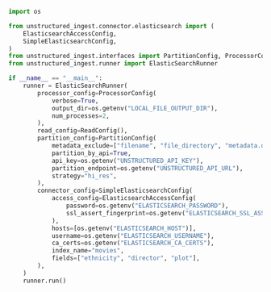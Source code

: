 ```python Python Ingest v1
import os

from unstructured_ingest.connector.elasticsearch import (
    ElasticsearchAccessConfig,
    SimpleElasticsearchConfig,
)
from unstructured_ingest.interfaces import PartitionConfig, ProcessorConfig, ReadConfig
from unstructured_ingest.runner import ElasticSearchRunner

if __name__ == "__main__":
    runner = ElasticSearchRunner(
        processor_config=ProcessorConfig(
            verbose=True,
            output_dir=os.getenv("LOCAL_FILE_OUTPUT_DIR"),
            num_processes=2,
        ),
        read_config=ReadConfig(),
        partition_config=PartitionConfig(
            metadata_exclude=["filename", "file_directory", "metadata.data_source.date_processed"],
            partition_by_api=True,
            api_key=os.getenv("UNSTRUCTURED_API_KEY"),
            partition_endpoint=os.getenv("UNSTRUCTURED_API_URL"),
            strategy="hi_res",
        ),
        connector_config=SimpleElasticsearchConfig(
            access_config=ElasticsearchAccessConfig(
                password=os.getenv("ELASTICSEARCH_PASSWORD"),
                ssl_assert_fingerprint=os.getenv("ELASTICSEARCH_SSL_ASSERT_FINGERPRINT")
            ),
            hosts=[os.getenv("ELASTICSEARCH_HOST")],
            username=os.getenv("ELASTICSEARCH_USERNAME"),
            ca_certs=os.getenv("ELASTICSEARCH_CA_CERTS"),
            index_name="movies",
            fields=["ethnicity", "director", "plot"],
        ),
    )
    runner.run()
```
